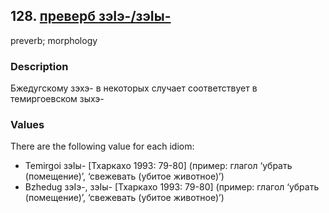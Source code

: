 ## 128. <a href =  'https://agricolamz.github.io/The_Circassian_Isoglosses_Database/128.html' target='_blank'>преверб зэIэ-/зэIы-</a>
preverb; morphology

### Description

Бжедугскому зэхэ- в некоторых случает соответствует в темиргоевском зыхэ-

### Values
There are the following value for each idiom:

* Temirgoi  зэIы- [Тхаркахо 1993: 79-80] (пример: глагол 'убрать (помещение)', 'свежевать (убитое животное)')
* Bzhedug  зэIэ-, зэIы- [Тхаркахо 1993: 79-80] (пример: глагол 'убрать (помещение)', 'свежевать (убитое животное)')

